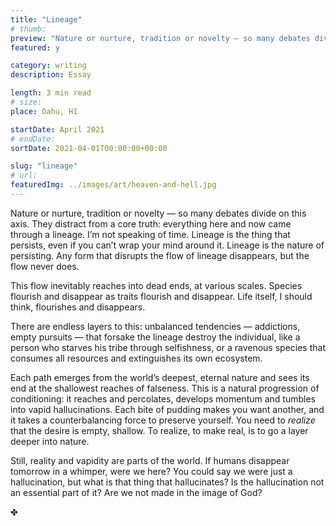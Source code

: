 ```yaml
---
title: "Lineage"
# thumb:
preview: "Nature or nurture, tradition or novelty — so many debates divide on this axis. They distract from a core truth: everything here and now came through a lineage. I’m not speaking of time. Lineage is the thing that persists, even if you can’t wrap your mind around it. Lineage is the nature of persisting. Any form that disrupts the flow of lineage disappears, but the flow never does."
featured: y

category: writing
description: Essay

length: 3 min read
# size:
place: Oahu, HI

startDate: April 2021
# endDate:
sortDate: 2021-04-01T00:00:00+00:00

slug: "lineage"
# url:
featuredImg: ../images/art/heaven-and-hell.jpg
---
```


Nature or nurture, tradition or novelty — so many debates divide on this axis. They distract from a core truth: everything here and now came through a lineage. I’m not speaking of time. Lineage is the thing that persists, even if you can’t wrap your mind around it. Lineage is the nature of persisting. Any form that disrupts the flow of lineage disappears, but the flow never does.

This flow inevitably reaches into dead ends, at various scales. Species flourish and disappear as traits flourish and disappear. Life itself, I should think, flourishes and disappears.

There are endless layers to this: unbalanced tendencies — addictions, empty pursuits — that forsake the lineage destroy the individual, like a person who starves his tribe through selfishness, or a ravenous species that consumes all resources and extinguishes its own ecosystem.

Each path emerges from the world’s deepest, eternal nature and sees its end at the shallowest reaches of falseness. This is a natural progression of conditioning: it reaches and percolates, develops momentum and tumbles into vapid hallucinations. Each bite of pudding makes you want another, and it takes a counterbalancing force to preserve yourself. You need to _realize_ that the desire is empty, shallow. To realize, to make real, is to go a layer deeper into nature.

Still, reality and vapidity are parts of the world. If humans disappear tomorrow in a whimper, were we here? You could say we were just a hallucination, but what is that thing that hallucinates? Is the hallucination not an essential part of it? Are we not made in the image of God?

✤
